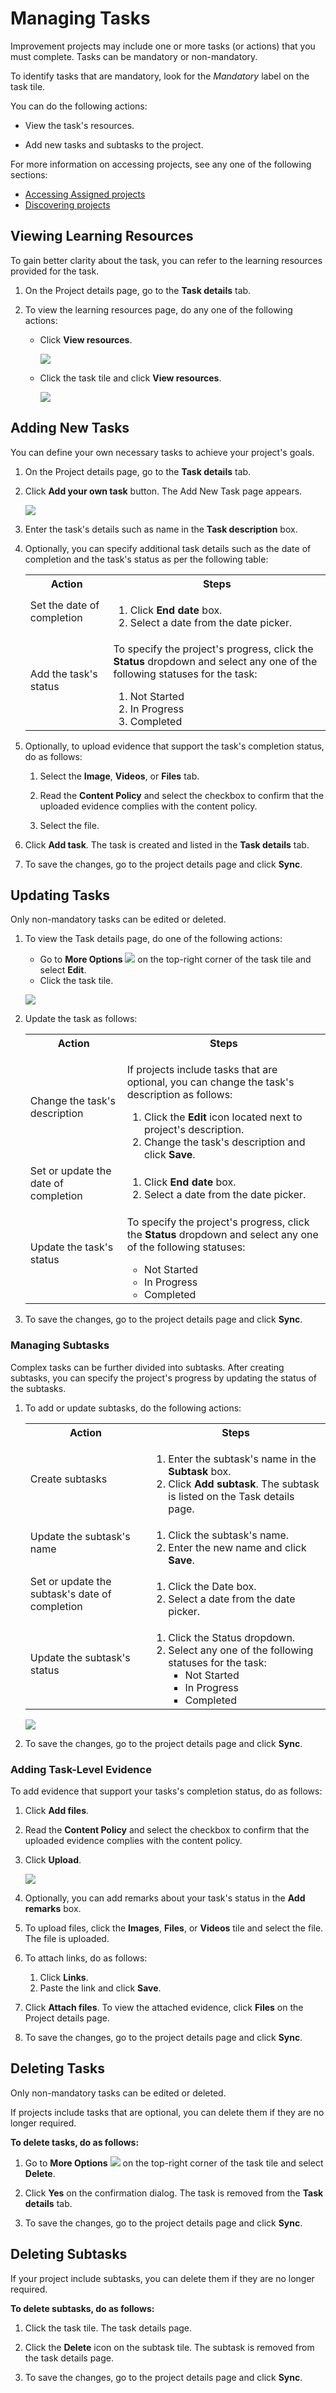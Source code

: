 
# Managing Tasks

Improvement projects may include one or more tasks (or actions) that you must complete. Tasks can be mandatory or non-mandatory.

<p>
<Admonition type="tip">
To identify tasks that are mandatory, look for the <i>Mandatory</i> label on the task tile.
</Admonition>
</p>

You can do the following actions:

* View the task's resources.

* Add new tasks and subtasks to the project.

<p>
<Admonition type="info">
<p>For more information on accessing projects, see any one of the following sections:</p>
<ul>
<li><a href="accessprojects">Accessing Assigned projects</a></li>
<li><a href="discoverprojects">Discovering projects</a></li>
</ul>
</Admonition>
</p>

## Viewing Learning Resources

To gain better clarity about the task, you can refer to the learning resources provided for the task.

1. On the Project details page, go to the **Task details** tab.

2. To view the learning resources page, do any one of the following actions:

    * Click **View resources**.

        ![](media/tasktile-viewresources.png)

    * Click the task tile and click **View resources**.

        ![](media/taskdetailspage.png)   
 
## Adding New Tasks

You can define your own necessary tasks to achieve your project's goals.

1. On the Project details page, go to the **Task details** tab.

2. Click **Add your own task** button. The Add New Task page appears.

    ![](media/addtask.png)

3. Enter the task's details such as name in the **Task description** box.

4. Optionally, you can specify additional task details such as the date of completion and the task's status as per the following table:

    <table>
    <tr>
    <th>Action</th>
    <th>Steps</th>
    </tr>
    <tr>
    <td>Set the date of completion</td>
    <td><ol><li>Click <b>End date</b> box.</li><li>Select a date from the date picker.</li></ol></td>
    </tr>
    <tr>
    <td>Add the task's status</td>
    <td><p>To specify the project's progress, click the <b>Status</b> dropdown and select any one of the following statuses for the task:</p><ol><li>Not Started</li><li>In Progress</li><li>Completed</li></ol></td>
    </tr>
    </table>

5. Optionally, to upload evidence that support the task's completion status, do as follows:

    1. Select the **Image**, **Videos**, or **Files** tab.
    
    2. Read the **Content Policy** and select the checkbox to confirm that the uploaded evidence complies with the content policy.
    
    3. Select the file.

6. Click **Add task**. The task is created and listed in the **Task details** tab.

7. To save the changes, go to the project details page and click <b>Sync</b>.

## Updating Tasks

<p>
<Admonition type="note">
<p>Only non-mandatory tasks can be edited or deleted.</p>
</Admonition>
</p>

1. To view the Task details page, do one of the following actions:

    * Go to **More Options** ![](media/moreoptions.png) on the top-right corner of the task tile and select **Edit**.
    * Click the task tile.

    ![](media/taskdetailspage.png)

2. Update the task as follows:

    <table>
    <tr>
    <th>Action</th>
    <th>Steps</th>
    </tr>
    <tr>
    <td>Change the task's description</td>
    <td><p>If projects include tasks that are optional, you can change the task's description as follows:</p><ol><li>Click the <b>Edit</b> icon located next to project's description.</li><li>Change the task's description and click <b>Save</b>.</li></ol></td>
    </tr>
    <tr>
    <td>Set or update the date of completion</td>
    <td><ol><li>Click <b>End date</b> box.</li><li>Select a date from the date picker.</li></ol></td>
    </tr>
    <tr>
    <td>Update the task's status</td>
    <td><p>To specify the project's progress, click the <b>Status</b> dropdown and select any one of the following statuses:</p><ul><li>Not Started</li><li>In Progress</li><li>Completed</li></ul></td>
    </tr>
    </table>

3. To save the changes, go to the project details page and click <b>Sync</b>.

### Managing Subtasks

Complex tasks can be further divided into subtasks. After creating subtasks, you can specify the project's progress by updating the status of the subtasks.

1. To add or update subtasks, do the following actions:

    <table>
    <tr>
    <th>Action</th>
    <th>Steps</th>
    </tr>
    <tr>
    <td>Create subtasks</td>
    <td><ol><li>Enter the subtask's name in the <b>Subtask</b> box.</li><li>Click <b>Add subtask</b>. The subtask is listed on the Task details page.</li></ol></td>
    </tr>
    <tr>
    <td>Update the subtask's name</td>
    <td><ol><li>Click the subtask's name.</li><li>Enter the new name and click <b>Save</b>.</li></ol></td>
    </tr>
    <tr>
    <td>Set or update the subtask's date of completion</td>
    <td><ol><li>Click the Date box.</li><li>Select a date from the date picker.</li></ol></td>
    </tr>
    <tr>
    <td>Update the subtask's status</td>
    <td><ol><li>Click the Status dropdown.</li><li>Select any one of the following statuses for the task:<ul><li>Not Started</li><li>In Progress</li><li>Completed</li></ul></li></ol></td>
    </tr>
    </table>

    ![](media/subtasks.png)

2. To save the changes, go to the project details page and click <b>Sync</b>.

### Adding Task-Level Evidence

To add evidence that support your tasks's completion status, do as follows:

1. Click <b>Add files</b>.

2. Read the <b>Content Policy</b> and select the checkbox to confirm that the uploaded evidence complies with the content policy.

3. Click <b>Upload</b>. 

    ![](media/addevidence.png)

4. Optionally, you can add remarks about your task's status in the <b>Add remarks</b> box.

5. To upload files, click the <b>Images</b>, <b>Files</b>, or <b>Videos</b> tile and select the file. The file is uploaded.

6. To attach links, do as follows:

    1. Click **Links**.
    2. Paste the link and click **Save**.

7. Click **Attach files**. To view the attached evidence, click **Files** on the Project details page.

8. To save the changes, go to the project details page and click <b>Sync</b>.

## Deleting Tasks

<p>
<Admonition type="note">
<p>Only non-mandatory tasks can be edited or deleted.</p>
</Admonition>
</p>

If projects include tasks that are optional, you can delete them if they are no longer required.

**To delete tasks, do as follows:**

1. Go to **More Options** ![](media/moreoptions.png) on the top-right corner of the task tile and select **Delete**.

2. Click **Yes** on the confirmation dialog. The task is removed from the **Task details** tab.

3. To save the changes, go to the project details page and click <b>Sync</b>.

## Deleting Subtasks

If your project include subtasks, you can delete them if they are no longer required.

**To delete subtasks, do as follows:**

1. Click the task tile. The task details page.

2. Click the **Delete** icon on the subtask tile. The subtask is removed from the task details page.

3. To save the changes, go to the project details page and click <b>Sync</b>.